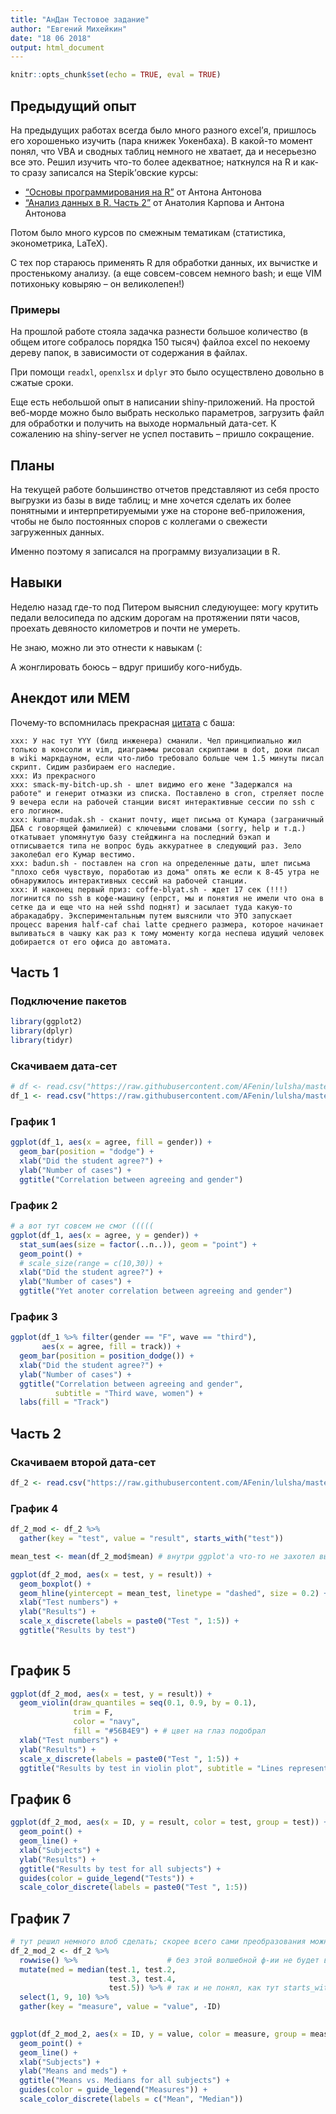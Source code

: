 ```yaml
---
title: "АнДан Тестовое задание"
author: "Евгений Михейкин"
date: "18 06 2018"
output: html_document
---
```


```r
knitr::opts_chunk$set(echo = TRUE, eval = TRUE)
```

## Предыдущий опыт
На предыдущих работах всегда было много разного excel'я, пришлось его хорошенько изучить (пара книжек Уокенбаха). В какой-то момент понял, что VBA и сводных таблиц немного не хватает, да и несерьезно все это. Решил изучить что-то более адекватное; наткнулся на R и как-то сразу записался на Stepik'овские курсы:

* ["Основы программирования на R"](https://stepik.org/course/497) от Антона Антонова
* ["Анализ данных в R. Часть 2"](https://stepik.org/course/724) от Анатолия Карпова и Антона Антонова

Потом было много курсов по смежным тематикам (статистика, эконометрика, LaTeX).

С тех пор стараюсь применять R для обработки данных, их вычистке и простенькому анализу.
(а еще совсем-совсем немного bash; и еще VIM потихоньку ковыряю -- он великолепен!)

### Примеры 
На прошлой работе стояла задачка разнести большое количество (в общем итоге собралось порядка 150 тысяч) файлоа excel по некоему дереву папок, в зависимости от содержания в файлах.

При помощи `readxl`, `openxlsx` и `dplyr` это было осуществлено довольно в сжатые сроки.

Еще есть небольшой опыт в написании shiny-приложений. На простой веб-морде можно было выбрать несколько параметров, загрузить файл для обработки и получить на выходе нормальный дата-сет. К сожалению на shiny-server не успел поставить -- пришло сокращение.

## Планы
На текущей работе большинство отчетов представляют из себя просто выгрузки из базы в виде таблиц; и мне хочется сделать их более понятными и интерпретируемыми уже на стороне веб-приложения, чтобы не было постоянных споров с коллегами о свежести загруженных данных.

Именно поэтому я записался на программу визуализации в R.

## Навыки
Неделю назад где-то под Питером выяснил следуюущее: могу крутить педали велосипеда по адским дорогам на протяжении пяти часов, проехать девяносто километров и почти не умереть. 

Не знаю, можно ли это отнести к навыкам (:

А жонглировать боюсь -- вдруг пришибу кого-нибудь.

## Анекдот или МЕМ
Почему-то вспомнилась прекрасная [цитата](https://bash.im/quote/436725) с баша:

```{}
xxx: У нас тут YYY (билд инженера) сманили. Чел принципиально жил только в консоли и vim, диаграммы рисовал скриптами в dot, доки писал в wiki маркдауном, если что-либо требовало больше чем 1.5 минуты писал скрипт. Сидим разбираем его наследие.
xxx: Из прекрасного
xxx: smack-my-bitch-up.sh - шлет видимо его жене "Задержался на работе" и генерит отмазки из списка. Поставлено в cron, стреляет после 9 вечера если на рабочей станции висят интерактивные сессии по ssh с его логином.
xxx: kumar-mudak.sh - сканит почту, ищет письма от Кумара (заграничный ДБА с говорящей фамилией) с ключевыми словами (sorry, help и т.д.) откатывает упомянутую базу стейджинга на последний бэкап и отписывается типа не вопрос будь аккуратнее в следующий раз. Зело заколебал его Кумар вестимо.
xxx: badun.sh - поставлен на cron на определенные даты, шлет письма "плохо себя чувствую, поработаю из дома" опять же если к 8-45 утра не обнаружилось интерактивных сессий на рабочей станции.
xxx: И наконец первый приз: coffe-blyat.sh - ждет 17 сек (!!!) логинится по ssh в кофе-машину (епрст, мы и понятия не имели что она в сетке да и еще что на ней sshd поднят) и засылает туда какую-то абракадабру. Экспериментальным путем выяснили что ЭТО запускает процесс варения half-caf chai latte среднего размера, которое начинает выливаться в чашку как раз к тому моменту когда неспеша идущий человек добирается от его офиса до автомата.
```


## Часть 1
### Подключение пакетов
```r
library(ggplot2)
library(dplyr)
library(tidyr)
```

### Скачиваем дата-сет
```r
# df <- read.csv("https://raw.githubusercontent.com/AFenin/lulsha/master/psyexperiment.csv", stringsAsFactors = F)
df_1 <- read.csv("https://raw.githubusercontent.com/AFenin/lulsha/master/psyexperiment.csv")
```

### График 1
```r
ggplot(df_1, aes(x = agree, fill = gender)) +
  geom_bar(position = "dodge") +    
  xlab("Did the student agree?") +
  ylab("Number of cases") +
  ggtitle("Correlation between agreeing and gender")

```

### График 2 
```r
# а вот тут совсем не смог (((((
ggplot(df_1, aes(x = agree, y = gender)) +
  stat_sum(aes(size = factor(..n..)), geom = "point") +
  geom_point() +
  # scale_size(range = c(10,30)) +
  xlab("Did the student agree?") +
  ylab("Number of cases") +
  ggtitle("Yet anoter correlation between agreeing and gender")

```

### График 3
```r
ggplot(df_1 %>% filter(gender == "F", wave == "third"), 
       aes(x = agree, fill = track)) +
  geom_bar(position = position_dodge()) +
  xlab("Did the student agree?") +
  ylab("Number of cases") +
  ggtitle("Correlation between agreeing and gender", 
          subtitle = "Third wave, women") +
  labs(fill = "Track")

```

## Часть 2
### Скачиваем второй дата-сет
```r
df_2 <- read.csv("https://raw.githubusercontent.com/AFenin/lulsha/master/basketball.csv")
```

### График 4
```r
df_2_mod <- df_2 %>% 
  gather(key = "test", value = "result", starts_with("test"))

mean_test <- mean(df_2_mod$mean) # внутри ggplot'a что-то не захотел высчитывать линию

ggplot(df_2_mod, aes(x = test, y = result)) +
  geom_boxplot() +
  geom_hline(yintercept = mean_test, linetype = "dashed", size = 0.2) +
  xlab("Test numbers") +
  ylab("Results") +
  scale_x_discrete(labels = paste0("Test ", 1:5)) +
  ggtitle("Results by test")
  
```

## График 5
```r
ggplot(df_2_mod, aes(x = test, y = result)) +
  geom_violin(draw_quantiles = seq(0.1, 0.9, by = 0.1), 
              trim = F,
              color = "navy", 
              fill = "#56B4E9") + # цвет на глаз подобрал
  xlab("Test numbers") +
  ylab("Results") +
  scale_x_discrete(labels = paste0("Test ", 1:5)) +
  ggtitle("Results by test in violin plot", subtitle = "Lines represent quantiles")
```

## График 6
```r
ggplot(df_2_mod, aes(x = ID, y = result, color = test, group = test)) +
  geom_point() +
  geom_line() +
  xlab("Subjects") +
  ylab("Results") +
  ggtitle("Results by test for all subjects") +
  guides(color = guide_legend("Tests")) +
  scale_color_discrete(labels = paste0("Test ", 1:5))
```

## График 7
```r
# тут решил немного влоб сделать; скорее всего сами преобразования можно внутри ggplot'а сделать....
df_2_mod_2 <- df_2 %>% 
  rowwise() %>%                    # без этой волшебной ф-ии не будет вычислять по строкам 
  mutate(med = median(test.1, test.2, 
                      test.3, test.4, 
                      test.5)) %>% # так и не понял, как тут starts_with использовать :(
  select(1, 9, 10) %>% 
  gather(key = "measure", value = "value", -ID)
  

ggplot(df_2_mod_2, aes(x = ID, y = value, color = measure, group = measure)) +
  geom_point() +
  geom_line() +
  xlab("Subjects") +
  ylab("Means and meds") +
  ggtitle("Means vs. Medians for all subjects") +
  guides(color = guide_legend("Measures")) +
  scale_color_discrete(labels = c("Mean", "Median"))
```

